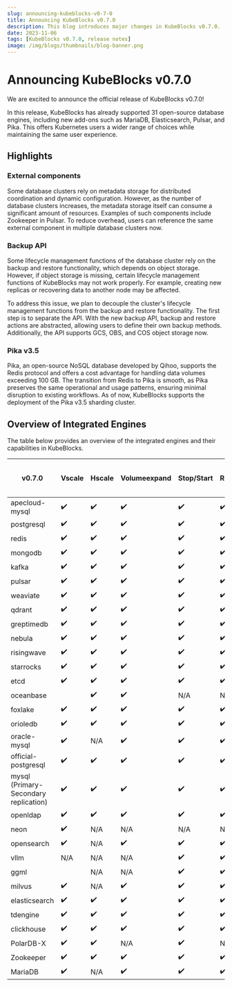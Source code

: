 ```yaml
---
slug: announcing-kubeblocks-v0-7-0
title: Announcing KubeBlocks v0.7.0
description: This blog introduces major changes in KubeBlocks v0.7.0.
date: 2023-11-06
tags: [KubeBlocks v0.7.0, release notes]
image: /img/blogs/thumbnails/blog-banner.png
---
```


# Announcing KubeBlocks v0.7.0

We are excited to announce the official release of KubeBlocks v0.7.0!

In this release, KubeBlocks has already supported 31 open-source database engines, including new add-ons such as MariaDB, Elasticsearch, Pulsar, and Pika. This offers Kubernetes users a wider range of choices while maintaining the same user experience.

## Highlights

### External components

Some database clusters rely on metadata storage for distributed coordination and dynamic configuration. However, as the number of database clusters increases, the metadata storage itself can consume a significant amount of resources. Examples of such components include Zookeeper in Pulsar. To reduce overhead, users can reference the same external component in multiple database clusters now.

### Backup API

Some lifecycle management functions of the database cluster rely on the backup and restore functionality, which depends on object storage. However, if object storage is missing, certain lifecycle management functions of KubeBlocks may not work properly. For example, creating new replicas or recovering data to another node may be affected.

To address this issue, we plan to decouple the cluster's lifecycle management functions from the backup and restore functionality. The first step is to separate the API. With the new backup API, backup and restore actions are abstracted, allowing users to define their own backup methods. Additionally, the API supports GCS, OBS, and COS object storage now.

### Pika v3.5

Pika, an open-source NoSQL database developed by Qihoo, supports the Redis protocol and offers a cost advantage for handling data volumes exceeding 100 GB. The transition from Redis to Pika is smooth, as Pika preserves the same operational and usage patterns, ensuring minimal disruption to existing workflows. As of now, KubeBlocks supports the deployment of the Pika v3.5 sharding cluster.

## Overview of Integrated Engines

The table below provides an overview of the integrated engines and their capabilities in KubeBlocks.

| v0.7.0                                | Vscale | Hscale | Volumeexpand | Stop/Start | Restart | Backup/Restore | Logs | Config | Upgrade (DB engine version) | Account | Failover | Switchover | Monitor |
|---------------------------------------|--------|--------|--------------|------------|---------|----------------|------|--------|-----------------------------|---------|----------|------------|---------|
| apecloud-mysql                        | ✔️      | ✔️      | ✔️            | ✔️          | ✔️       | ✔️              | ✔️    | ✔️      | N/A                         | ✔️       | ✔️        | ✔️          | ✔️       |
| postgresql                            | ✔️      | ✔️      | ✔️            | ✔️          | ✔️       | ✔️              | ✔️    | ✔️      | ✔️                           | ✔️       | ✔️        | ✔️          | ✔️       |
| redis                                 | ✔️      | ✔️      | ✔️            | ✔️          | ✔️       | ✔️              | ✔️    | ✔️      | N/A                         | ✔️       | ✔️        | N/A        | ✔️       |
| mongodb                               | ✔️      | ✔️      | ✔️            | ✔️          | ✔️       | ✔️              | ✔️    | ✔️      | N/A                         | N/A     | ✔️        | ✔️          | ✔️       |
| kafka                                 | ✔️      | ✔️      | ✔️            | ✔️          | ✔️       | N/A            | N/A  | ✔️      | N/A                         | N/A     | N/A      | N/A        | ✔️       |
| pulsar                                | ✔️      | ✔️      | ✔️            | ✔️          | ✔️       | N/A            | N/A  | ✔️      | N/A                         | N/A     | N/A      | N/A        | ✔️       |
| weaviate                              | ✔️      | ✔️      | ✔️            | ✔️          | ✔️       | N/A            | N/A  | ✔️      | N/A                         | N/A     | N/A      | N/A        | ✔️       |
| qdrant                                | ✔️      | ✔️      | ✔️            | ✔️          | ✔️       | ✔️              | N/A  | N/A    | N/A                         | N/A     | N/A      | N/A        | ✔️       |
| greptimedb                            | ✔️      | ✔️      | ✔️            | ✔️          | ✔️       | N/A            | N/A  | N/A    | N/A                         | N/A     | N/A      | N/A        | N/A     |
| nebula                                | ✔️      | ✔️      | ✔️            | ✔️          | ✔️       | N/A            | N/A  | N/A    | N/A                         | N/A     | N/A      | N/A        | N/A     |
| risingwave                            | ✔️      | ✔️      | ✔️            | ✔️          | ✔️       | N/A            | N/A  | N/A    | N/A                         | N/A     | N/A      | N/A        | N/A     |
| starrocks                             | ✔️      | ✔️      | ✔️            | ✔️          | ✔️       | N/A            | N/A  | N/A    | N/A                         | N/A     | N/A      | N/A        | N/A     |
| etcd                                  | ✔️      | ✔️      | ✔️            | ✔️          | ✔️       | N/A            | N/A  | N/A    | N/A                         | N/A     | N/A      | N/A        | N/A     |
| oceanbase                             |        | ✔️      | ✔️            | N/A        | N/A     | N/A            | N/A  | N/A    | N/A                         | N/A     | N/A      | N/A        | N/A     |
| foxlake                               | ✔️      | ✔️      | ✔️            | ✔️          | ✔️       | N/A            | N/A  | N/A    | N/A                         | N/A     | N/A      | N/A        | N/A     |
| orioledb                              | ✔️      | ✔️      | ✔️            | ✔️          | ✔️       | N/A            | N/A  | N/A    | N/A                         | N/A     | N/A      | N/A        | N/A     |
| oracle-mysql                          | ✔️      | N/A    | ✔️            | ✔️          | ✔️       | ✔️              | N/A  | ✔️      | N/A                         | N/A     | N/A      | N/A        | N/A     |
| official-postgresql                   | ✔️      | ✔️      | ✔️            | ✔️          | ✔️       | N/A            | N/A  | N/A    | N/A                         | N/A     | N/A      | N/A        | N/A     |
| mysql (Primary-Secondary replication) | ✔️      | ✔️      | ✔️            | ✔️          | ✔️       | N/A            | N/A  | N/A    | N/A                         | N/A     | N/A      | N/A        | ✔️       |
| openldap                              | ✔️      | ✔️      | ✔️            | ✔️          | ✔️       | N/A            | N/A  | N/A    | N/A                         | N/A     | N/A      | N/A        | N/A     |
| neon                                  | ✔️      | N/A    | N/A          | N/A        | N/A     | N/A            | N/A  | N/A    | N/A                         | N/A     | N/A      | N/A        | N/A     |
| opensearch                            | ✔️      | N/A    | ✔️            | ✔️          | ✔️       | N/A            | N/A  | N/A    | N/A                         | N/A     | N/A      | N/A        | N/A     |
| vllm                                  | N/A    | N/A    | N/A          | ✔️          | ✔️       | N/A            | N/A  | N/A    | N/A                         | N/A     | N/A      | N/A        | N/A     |
| ggml                                  |        | N/A    | N/A          | ✔️          | ✔️       | N/A            | N/A  | N/A    | N/A                         | N/A     | N/A      | N/A        | N/A     |
| milvus                                | ✔️      | N/A    | ✔️            | ✔️          | ✔️       | N/A            | N/A  | N/A    | N/A                         | N/A     | N/A      | N/A        | N/A     |
| elasticsearch                         | ✔️      | ✔️      | ✔️            | ✔️          | ✔️       | N/A            | N/A  | N/A    | N/A                         | N/A     | N/A      | N/A        | N/A     |
| tdengine                              | ✔️      | ✔️      | ✔️            | ✔️          | ✔️       | N/A            | N/A  | N/A    | N/A                         | N/A     | N/A      | N/A        | N/A     |
| clickhouse                            | ✔️      | ✔️      | ✔️            | ✔️          | ✔️       | N/A            | N/A  | N/A    | N/A                         | N/A     | N/A      | N/A        | N/A     |
| PolarDB-X                             | ✔️      | ✔️      | N/A          | ✔️          | N/A     | N/A            | N/A  | N/A    | N/A                         | N/A     | N/A      | N/A        | ✔️       |
| Zookeeper                             | ✔️      | ✔️      | ✔️            | ✔️          | ✔️       | N/A            | ✔️    | ✔️      | N/A                         | N/A     | N/A      | N/A        | N/A     |
| MariaDB                               | ✔️      | N/A    | ✔️            | ✔️          | ✔️       | N/A            | N/A  | N/A    | N/A                         | N/A     | N/A      | N/A        | N/A     |
